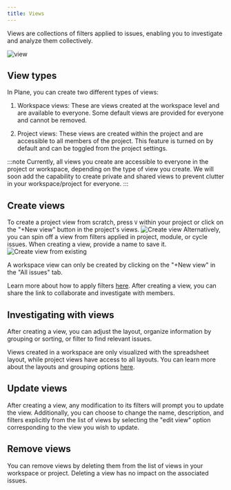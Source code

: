 ```yaml
---
title: Views
---
```


Views are collections of filters applied to issues, enabling you to investigate and analyze them collectively.

![view](/img/views/views-overview.png)
## View types

In Plane, you can create two different types of views:

1. Workspace views: These are views created at the workspace level and are available to everyone. Some default views are provided for everyone and cannot be removed.

2. Project views: These views are created within the project and are accessible to all members of the project. This feature is turned on by default and can be toggled from the project settings.

:::note 
Currently, all views you create are accessible to everyone in the project or workspace, depending on the type of view you create. We will soon add the capability to create private and shared views to prevent clutter in your workspace/project for everyone.
:::

## Create views

To create a project view from scratch, press `V` within your project or click on the "+New view" button in the project's views. 
![Create view](/img/views/create-view-modal.png)
Alternatively, you can spin off a view from filters applied in project, module, or cycle issues. When creating a view, provide a name to save it.
![Create view from existing](/img/views/view-create-from-existing.png)

A workspace view can only be created by clicking on the "+New view" in the "All issues" tab.


Learn more about how to apply filters [here](/core-concepts/issues/visualise_filter#filter-issues). After creating a view, you can share the link to collaborate and investigate with members.

## Investigating with views

After creating a view, you can adjust the layout, organize information by grouping or sorting, or filter to find relevant issues.

Views created in a workspace are only visualized with the spreadsheet layout, while project views have access to all layouts. You can learn more about the layouts and grouping options [here](/core-concepts/issues/visualise_filter#layouts).

## Update views

After creating a view, any modification to its filters will prompt you to update the view. Additionally, you can choose to change the name, description, and filters explicitly from the list of views by selecting the "edit view" option corresponding to the view you wish to update.

## Remove views

You can remove views by deleting them from the list of views in your workspace or project. Deleting a view has no impact on the associated issues.
